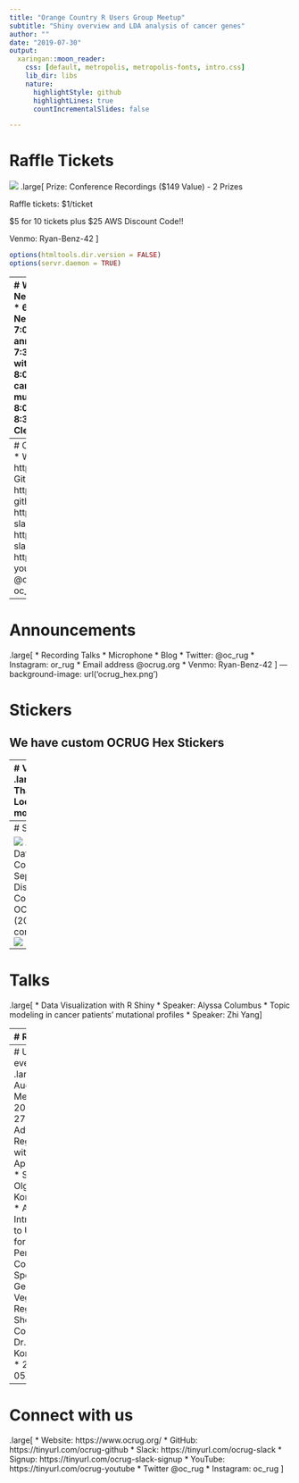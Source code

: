 ```yaml
---
title: "Orange Country R Users Group Meetup"
subtitle: "Shiny overview and LDA analysis of cancer genes"
author: ""
date: "2019-07-30"
output:
  xaringan::moon_reader:
    css: [default, metropolis, metropolis-fonts, intro.css]
    lib_dir: libs
    nature:
      highlightStyle: github
      highlightLines: true
      countIncrementalSlides: false

---
```

# Raffle Tickets

![](DataScienceGo.png)
.large[
Prize: Conference Recordings ($149 Value) - 2 Prizes

Raffle tickets: $1/ticket

$5 for 10 tickets plus $25 AWS Discount Code!!

Venmo: Ryan-Benz-42
]

```r
options(htmltools.dir.version = FALSE)
options(servr.daemon = TRUE)
```
---
# Welcome
.large[
* Newcomers
* Schedule
    * 6:30 - 6:50 Networking
    * 6:50 - 7:00 Welcome & general announcement
    * 7:00 - 7:30 Data Visualization with R Shiny
    * 7:30 - 8:00 Topic modeling in cancer patients' mutational profiles
    * 8:00 - Raffle
    * 8:00 - 8:30 Networking and Clean-up
]
---
# Connect with us
.large[
* Website: https://www.ocrug.org/
* GitHub: https://tinyurl.com/ocrug-github
* Slack: https://tinyurl.com/ocrug-slack
    * Signup: https://tinyurl.com/ocrug-slack-signup
* YouTube: https://tinyurl.com/ocrug-youtube
* Twitter @oc_rug 
* Instagram: oc_rug
]

---
# Announcements
.large[
* Recording Talks
* Microphone
* Blog
* Twitter: @oc_rug
* Instagram: or_rug
* Email address @ocrug.org
* Venmo: Ryan-Benz-42
]
---
background-image: url('ocrug_hex.png')

# Stickers

## We have custom OCRUG Hex Stickers

---
# Volunteers
.large[
* Thanks
* Looking for more help
]

---
# Sponsors

![](DataScienceGo.png)
.medium[
* Data Science Conference, Sept 27-29
* Discount Code: OCRUGMeetup (20% off conferance)
]
![](PeopleSpace.png)
---
# Talks
.large[
* Data Visualization with R Shiny
    * Speaker: Alyssa Columbus
* Topic modeling in cancer patients' mutational profiles
    * Speaker: Zhi Yang
]

---
# Raffle

![](DataScienceGo.png)
.large[
Prize: Conference Recordings ($149 Value) - 2 Prizes

Raffle tickets: $1/ticket

$5 for 10 tickets plus $25 AWS Discount Code!!

Venmo: Ryan-Benz-42
]
---
# Upcoming events
.large[
* August Meetup - 2019-08-27
    * Advanced Regressions with R Applications
        * Speaker: Olga Korosteleva
    * A Brief Introduction to Using R for High-Performance Computing
        * Speaker: George G Vega Yon
* Regression Short Course
    * Dr. Olga Korosteleva
    * 2019-10-05
]
---
# Connect with us
.large[
* Website: https://www.ocrug.org/
* GitHub: https://tinyurl.com/ocrug-github
* Slack: https://tinyurl.com/ocrug-slack
    * Signup: https://tinyurl.com/ocrug-slack-signup
* YouTube: https://tinyurl.com/ocrug-youtube
* Twitter @oc_rug 
* Instagram: oc_rug
]

